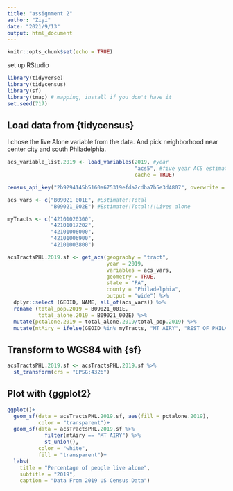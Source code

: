 ```yaml
---
title: "assignment 2"
author: "Ziyi"
date: "2021/9/13"
output: html_document
---
```

```r
knitr::opts_chunk$set(echo = TRUE)
```
set up RStudio
```r
library(tidyverse)
library(tidycensus)
library(sf)
library(tmap) # mapping, install if you don't have it
set.seed(717)
```
## Load data from {tidycensus}
I chose the live Alone variable from the data.
And pick neighborhood near center city and south Philadelphia.

```r
acs_variable_list.2019 <- load_variables(2019, #year
                                         "acs5", #five year ACS estimates
                                         cache = TRUE)

census_api_key("2b9294145b5160a675319efda2cdba7b5e3d4807", overwrite = TRUE)

acs_vars <- c("B09021_001E", #Estimate!!Total
              "B09021_002E") #Estimate!!Total:!!Lives alone

myTracts <- c("42101020300", 
              "42101017202",
              "42101006000", 
              "42101006900",
              "42101003800")

acsTractsPHL.2019.sf <- get_acs(geography = "tract",
                                year = 2019, 
                                variables = acs_vars, 
                                geometry = TRUE, 
                                state = "PA", 
                                county = "Philadelphia", 
                                output = "wide") %>% 
  dplyr::select (GEOID, NAME, all_of(acs_vars)) %>%
  rename (total_pop.2019 = B09021_001E,
          total_alone.2019 = B09021_002E) %>%
  mutate(pctalone.2019 = total_alone.2019/total_pop.2019) %>%
  mutate(mtAiry = ifelse(GEOID %in% myTracts, "MT AIRY", "REST OF PHILADELPHIA"))
```

## Transform to WGS84 with {sf}

```r
acsTractsPHL.2019.sf <- acsTractsPHL.2019.sf %>% 
  st_transform(crs = "EPSG:4326")
```

## Plot with {ggplot2}

```r
ggplot()+
  geom_sf(data = acsTractsPHL.2019.sf, aes(fill = pctalone.2019),
          color = "transparent")+
  geom_sf(data = acsTractsPHL.2019.sf %>%
            filter(mtAiry == "MT AIRY") %>%
            st_union(),
          color = "white",
          fill = "transparent")+
  labs(
    title = "Percentage of people live alone",
    subtitle = "2019",
    caption = "Data From 2019 US Census Data")
```
